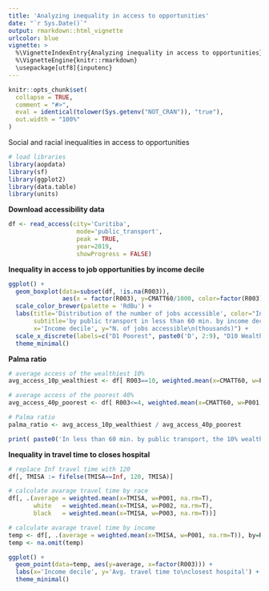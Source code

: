 ```yaml
---
title: 'Analyzing inequality in access to opportunities'
date: "`r Sys.Date()`"
output: rmarkdown::html_vignette
urlcolor: blue
vignette: >
  %\VignetteIndexEntry{Analyzing inequality in access to opportunities} 
  %\VignetteEngine{knitr::rmarkdown} 
  \usepackage[utf8]{inputenc}
---
```


```r
knitr::opts_chunk$set(
  collapse = TRUE,
  comment = "#>",
  eval = identical(tolower(Sys.getenv("NOT_CRAN")), "true"),
  out.width = "100%"
)
```


Social and racial inequalities in access to opportunities

```r
# load libraries
library(aopdata)
library(sf)
library(ggplot2)
library(data.table)
library(units)
```


**Download accessibility data**

```r

df <- read_access(city='Curitiba',
                   mode='public_transport',
                   peak = TRUE,
                   year=2019,
                   showProgress = FALSE)
```


**Inequality in access to job opportunities by income decile**

```r

ggplot() +
  geom_boxplot(data=subset(df, !is.na(R003)),
               aes(x = factor(R003), y=CMATT60/1000, color=factor(R003))) +
  scale_color_brewer(palette = 'RdBu') +
  labs(title='Distribution of the number of jobs accessible', color="Income\ndecile",
       subtitle='by public transport in less than 60 min. by income decile',
       x='Income decile', y="N. of jobs accessible\n(thousands)") +
  scale_x_discrete(labels=c("D1 Poorest", paste0('D', 2:9), "D10 Wealthiest")) +
  theme_minimal()


```

**Palma ratio**

```r

# average access of the wealthiest 10%
avg_access_10p_wealthiest <- df[ R003==10, weighted.mean(x=CMATT60, w=P001, na.rm=T)]

# average access of the poorest 40%
avg_access_40p_poorest <- df[ R003<=4, weighted.mean(x=CMATT60, w=P001, na.rm=T)]

# Palma ratio
palma_ratio <- avg_access_10p_wealthiest / avg_access_40p_poorest                

print( paste0('In less than 60 min. by public transport, the 10% wealthiest population could access on average ', round(palma_ratio,1), ' times more job opportunites than the 40% poorest people') )

```


**Inequality in travel time to closes hospital**

```r

# replace Inf travel time with 120
df[, TMISA := fifelse(TMISA==Inf, 120, TMISA)]

# calculate avarage travel time by race
df[, .(average = weighted.mean(x=TMISA, w=P001, na.rm=T),
       white   = weighted.mean(x=TMISA, w=P002, na.rm=T),
       black   = weighted.mean(x=TMISA, w=P003, na.rm=T))]

# calculate avarage travel time by income
temp <- df[, .(average = weighted.mean(x=TMISA, w=P001, na.rm=T)), by=R003]
temp <- na.omit(temp)

ggplot() + 
  geom_point(data=temp, aes(y=average, x=factor(R003))) +
  labs(x='Income decile', y='Avg. travel time to\nclosest hospital') +
  theme_minimal()


```

